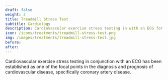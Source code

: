 ---
draft: false
weight: 3
title: Treadmill Stress Test
subtitle: Cardiology
description: Cardiovascular exercise stress testing in with an ECG for the diagnosis of cardiovascular disease.
icon: /icons/treatments/treadmill-stress-test.png
img: /images/treatments/treadmill-stress-test.jpg
before: 
after: 
---

Cardiovascular exercise stress testing in conjunction with an ECG has been established as one of the focal points in the diagnosis and prognosis of cardiovascular disease, specifically coronary artery disease.

